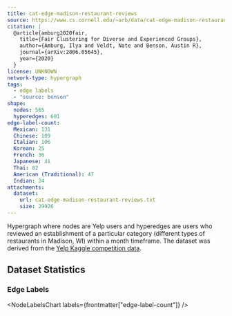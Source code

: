 ```yaml
---
title: cat-edge-madison-restaurant-reviews
source: https://www.cs.cornell.edu/~arb/data/cat-edge-madison-restaurant-reviews/
citation: |
  @article{amburg2020fair,
    title={Fair Clustering for Diverse and Experienced Groups},
    author={Amburg, Ilya and Veldt, Nate and Benson, Austin R},
    journal={arXiv:2006.05645},
    year={2020}
  }
license: UNKNOWN
network-type: hypergraph
tags:
  - edge labels
  - "source: benson"
shape:
  nodes: 565
  hyperedges: 601
edge-label-count:
  Mexican: 131
  Chinese: 109
  Italian: 106
  Korean: 25
  French: 36
  Japanese: 41
  Thai: 82
  American (Traditional): 47
  Indian: 24
attachments:
  dataset:
    url: cat-edge-madison-restaurant-reviews.txt
    size: 29926
---
```



Hypergraph where nodes are Yelp users and hyperedges are users who reviewed an establishment of a particular category (different types of restaurants in Madison, WI) within a month timeframe.
The dataset was derived from the [Yelp Kaggle competition data](https://www.kaggle.com/datasets/yelp-dataset/yelp-dataset).

## Dataset Statistics

<dl className="not-prose grid gap-5 sm:grid-cols-2">
  <Stat title="Nodes" value={formatNumber(frontmatter["shape"]["nodes"])} />
  <Stat title="Node Type" value="Yelp User" />
  <Stat
    title="Hyperedges"
    value={formatNumber(frontmatter["shape"]["hyperedges"])}
  />
  <Stat title="Hyperedge Type" value="Co-reviewed" />
</dl>

### Edge Labels

<NodeLabelsChart labels={frontmatter["edge-label-count"]} />
